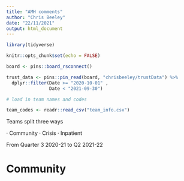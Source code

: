 ```yaml
---
title: "AMH comments"
author: "Chris Beeley"
date: "22/11/2021"
output: html_document
---
```


```r

library(tidyverse)

knitr::opts_chunk$set(echo = FALSE)

board <- pins::board_rsconnect()

trust_data <- pins::pin_read(board, "chrisbeeley/trustData") %>% 
  dplyr::filter(Date >= "2020-10-01" ,
                Date < "2021-09-30")

# load in team names and codes

team_codes <- readr::read_csv("team_info.csv")

```

Teams split three ways

· Community
· Crisis
· Inpatient

From Quarter 3 2020-21 to Q2 2021-22

# Community

